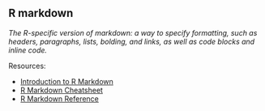 ## R markdown

<dfn>The R-specific version of markdown: a way to specify formatting, such as headers, paragraphs, lists, bolding, and links, as well as code blocks and inline code.</dfn>

Resources:

* [Introduction to R Markdown](https://rmarkdown.rstudio.com/lesson-1.html)
* [R Markdown Cheatsheet](https://www.rstudio.com/wp-content/uploads/2016/03/rmarkdown-cheatsheet-2.0.pdf)
* [R Markdown Reference](https://www.rstudio.com/wp-content/uploads/2015/03/rmarkdown-reference.pdf)